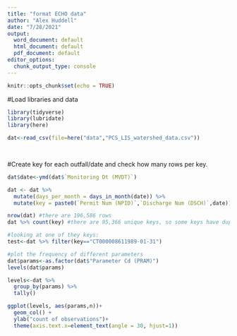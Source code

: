 ```yaml
---
title: "format ECHO data"
author: "Alex Huddell"
date: "7/28/2021"
output:
  word_document: default
  html_document: default
  pdf_document: default
editor_options:
  chunk_output_type: console
---
```


```r
knitr::opts_chunk$set(echo = TRUE)
```

#Load libraries and data

```r
library(tidyverse)
library(lubridate)
library(here)

dat<-read_csv(file=here("data","PCS_LIS_watershed_data.csv"))

          
```


#Create key for each outfall/date and check how many rows per key.

```r
dat$date<-ymd(dat$`Monitoring Dt (MVDT)`)

dat <- dat %>%
  mutate(days_per_month = days_in_month(date)) %>%
  mutate(key = paste0(`Permit Num (NPID)`,`Discharge Num (DSCH)`,date))

nrow(dat) #there are 196,586 rows
dat %>% count(key) #there are 95,366 unique keys, so some keys have duplicate rows

#looking at one of they keys:
test<-dat %>% filter(key=="CT000008611989-01-31")

#plot the frequency of different parameters
dat$params<-as.factor(dat$"Parameter Cd (PRAM)")
levels(dat$params)

levels<-dat %>%
  group_by(params) %>%
  tally()

ggplot(levels, aes(params,n))+
  geom_col() +
  ylab("count of observations")+
  theme(axis.text.x=element_text(angle = 30, hjust=1))



```